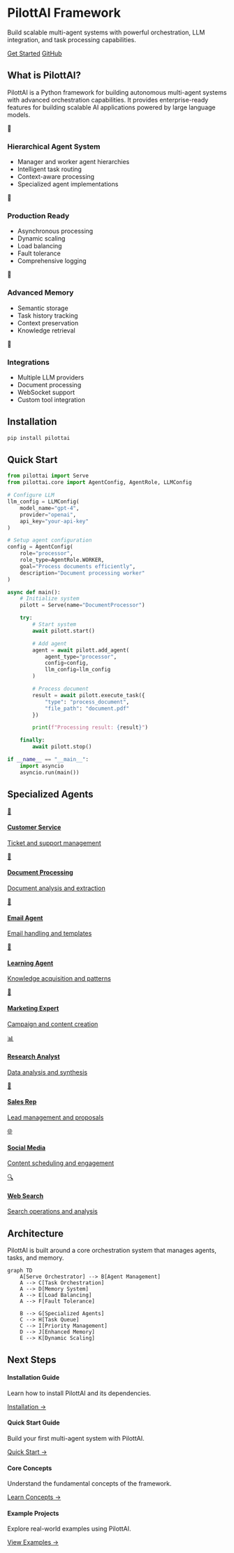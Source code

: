# PilottAI Framework

Build scalable multi-agent systems with powerful orchestration, LLM integration, and task processing capabilities.

<div class="cta-buttons">
<a href="getting-started/installation/" class="md-button md-button--primary">Get Started</a>
<a href="https://github.com/anuj0456/pilottai" class="md-button">GitHub</a>
</div>

## What is PilottAI?

PilottAI is a Python framework for building autonomous multi-agent systems with advanced orchestration capabilities. It provides enterprise-ready features for building scalable AI applications powered by large language models.

<div class="home-grid">
<div class="home-card">
<div class="home-card-icon">🤖</div>
<h3>Hierarchical Agent System</h3>
<ul class="feature-list">
<li>Manager and worker agent hierarchies</li>
<li>Intelligent task routing</li>
<li>Context-aware processing</li>
<li>Specialized agent implementations</li>
</ul>
</div>

<div class="home-card">
<div class="home-card-icon">🚀</div>
<h3>Production Ready</h3>
<ul class="feature-list">
<li>Asynchronous processing</li>
<li>Dynamic scaling</li>
<li>Load balancing</li>
<li>Fault tolerance</li>
<li>Comprehensive logging</li>
</ul>
</div>

<div class="home-card">
<div class="home-card-icon">🧠</div>
<h3>Advanced Memory</h3>
<ul class="feature-list">
<li>Semantic storage</li>
<li>Task history tracking</li>
<li>Context preservation</li>
<li>Knowledge retrieval</li>
</ul>
</div>

<div class="home-card">
<div class="home-card-icon">🔌</div>
<h3>Integrations</h3>
<ul class="feature-list">
<li>Multiple LLM providers</li>
<li>Document processing</li>
<li>WebSocket support</li>
<li>Custom tool integration</li>
</ul>
</div>
</div>

## Installation

```bash
pip install pilottai
```

## Quick Start

```python
from pilottai import Serve
from pilottai.core import AgentConfig, AgentRole, LLMConfig

# Configure LLM
llm_config = LLMConfig(
    model_name="gpt-4",
    provider="openai",
    api_key="your-api-key"
)

# Setup agent configuration
config = AgentConfig(
    role="processor",
    role_type=AgentRole.WORKER,
    goal="Process documents efficiently",
    description="Document processing worker"
)

async def main():
    # Initialize system
    pilott = Serve(name="DocumentProcessor")

    try:
        # Start system
        await pilott.start()

        # Add agent
        agent = await pilott.add_agent(
            agent_type="processor",
            config=config,
            llm_config=llm_config
        )

        # Process document
        result = await pilott.execute_task({
            "type": "process_document",
            "file_path": "document.pdf"
        })

        print(f"Processing result: {result}")

    finally:
        await pilott.stop()

if __name__ == "__main__":
    import asyncio
    asyncio.run(main())
```

## Specialized Agents

<div class="agent-grid">
<a href="core/agents/customer-service/" class="agent-card">
<div class="agent-card-icon">🎫</div>
<h4>Customer Service</h4>
<p>Ticket and support management</p>
</a>

<a href="core/agents/document-processing/" class="agent-card">
<div class="agent-card-icon">📄</div>
<h4>Document Processing</h4>
<p>Document analysis and extraction</p>
</a>

<a href="core/agents/email-agent/" class="agent-card">
<div class="agent-card-icon">📧</div>
<h4>Email Agent</h4>
<p>Email handling and templates</p>
</a>

<a href="core/agents/learning-agent/" class="agent-card">
<div class="agent-card-icon">🧠</div>
<h4>Learning Agent</h4>
<p>Knowledge acquisition and patterns</p>
</a>

<a href="core/agents/marketing-expert/" class="agent-card">
<div class="agent-card-icon">📢</div>
<h4>Marketing Expert</h4>
<p>Campaign and content creation</p>
</a>

<a href="core/agents/research-analyst/" class="agent-card">
<div class="agent-card-icon">📊</div>
<h4>Research Analyst</h4>
<p>Data analysis and synthesis</p>
</a>

<a href="core/agents/sales-rep/" class="agent-card">
<div class="agent-card-icon">💼</div>
<h4>Sales Rep</h4>
<p>Lead management and proposals</p>
</a>

<a href="core/agents/social-media-agent/" class="agent-card">
<div class="agent-card-icon">🌐</div>
<h4>Social Media</h4>
<p>Content scheduling and engagement</p>
</a>

<a href="core/agents/web-search/" class="agent-card">
<div class="agent-card-icon">🔍</div>
<h4>Web Search</h4>
<p>Search operations and analysis</p>
</a>
</div>

## Architecture

PilottAI is built around a core orchestration system that manages agents, tasks, and memory.

```mermaid
graph TD
    A[Serve Orchestrator] --> B[Agent Management]
    A --> C[Task Orchestration]
    A --> D[Memory System]
    A --> E[Load Balancing]
    A --> F[Fault Tolerance]

    B --> G[Specialized Agents]
    C --> H[Task Queue]
    C --> I[Priority Management]
    D --> J[Enhanced Memory]
    E --> K[Dynamic Scaling]
```

## Next Steps

<div class="next-steps">
<div class="next-step-card">
<h4>Installation Guide</h4>
<p>Learn how to install PilottAI and its dependencies.</p>
<a href="getting-started/installation/">Installation →</a>
</div>

<div class="next-step-card">
<h4>Quick Start Guide</h4>
<p>Build your first multi-agent system with PilottAI.</p>
<a href="getting-started/quickstart/">Quick Start →</a>
</div>

<div class="next-step-card">
<h4>Core Concepts</h4>
<p>Understand the fundamental concepts of the framework.</p>
<a href="getting-started/concepts/">Learn Concepts →</a>
</div>

<div class="next-step-card">
<h4>Example Projects</h4>
<p>Explore real-world examples using PilottAI.</p>
<a href="examples/basic/">View Examples →</a>
</div>
</div>
